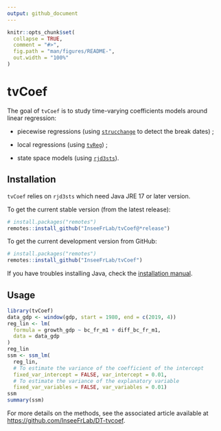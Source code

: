 ```yaml
---
output: github_document
---
```


<!-- README.md is generated from README.Rmd. Please edit that file -->

```r
knitr::opts_chunk$set(
  collapse = TRUE,
  comment = "#>",
  fig.path = "man/figures/README-",
  out.width = "100%"
)
```

# tvCoef

The goal of `tvCoef` is to study time-varying coefficients models around linear regression:

- piecewise regressions (using [`strucchange`](https://CRAN.R-project.org/package=strucchange) to detect the break dates) ;

- local regressions (using [`tvReg`](https://CRAN.R-project.org/package=tvReg)) ;

- state space models (using [`rjd3sts`](https://github.com/rjdverse/rjd3sts)).

## Installation

`tvCoef` relies on `rjd3sts` which need Java JRE  17 or later version.

To get the current stable version (from the latest release):

```r
# install.packages("remotes")
remotes::install_github("InseeFrLab/tvCoef@*release")
```

To get the current development version from GitHub:

```r
# install.packages("remotes")
remotes::install_github("InseeFrLab/tvCoef")
```

If you have troubles installing Java, check the [installation manual](https://github.com/jdemetra/rjdemetra/wiki/Installation-manual).

## Usage

```r
library(tvCoef)
data_gdp <- window(gdp, start = 1980, end = c(2019, 4))
reg_lin <- lm(
  formula = growth_gdp ~ bc_fr_m1 + diff_bc_fr_m1,
  data = data_gdp
)
reg_lin
ssm <- ssm_lm(
  reg_lin, 
  # To estimate the variance of the coefficient of the intercept            
  fixed_var_intercept = FALSE, var_intercept = 0.01,
  # To estimate the variance of the explanatory variable 
  fixed_var_variables = FALSE, var_variables = 0.01)
ssm
summary(ssm)
```


For more details on the methods, see the associated article available at <https://github.com/InseeFrLab/DT-tvcoef>.
